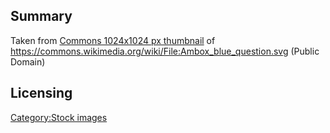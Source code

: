 == Summary ==
Taken from [https://upload.wikimedia.org/wikipedia/commons/thumb/c/c4/Ambox_blue_question.svg/1024px-Ambox_blue_question.svg.png Commons 1024x1024 px thumbnail] of https://commons.wikimedia.org/wiki/File:Ambox_blue_question.svg (Public Domain)
== Licensing ==
{{PD}}

[[Category:Stock images]]